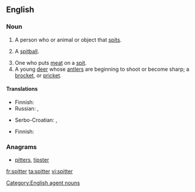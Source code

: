 ==English==

===Noun===
{{en-noun}}

# A person who or animal or object that [[spit]]s.
# {{context|baseball|lang=en}} A [[spitball]].
# One who puts [[meat]] on a [[spit]].
# A young [[deer]] whose [[antler]]s are beginning to shoot or become sharp; a [[brocket]], or [[pricket]].

====Translations====
{{trans-top|one that spits}}
* Finnish: {{t-|fi|sylkijä}}
* Russian: {{t-|ru|плевальщик|m|tr=pleválʹščik|sc=Cyrl}}, {{t-|ru|плевальщица|f|tr=pleválʹščica|sc=Cyrl}}
{{trans-mid}}
* Serbo-Croatian: {{t-|sh|pljùvāč|m}}, {{t-|sh|pljuvàčica|f}}
{{trans-bottom}}

{{trans-see|baseball sense|spitball}}

{{trans-top|one that spits}}
* Finnish: {{t-|fi|sylkijä}}
{{trans-mid}}
{{trans-bottom}}

{{trans-top|young deer}}
{{trans-mid}}
{{trans-bottom}}

===Anagrams===
* [[pitters#English|pitters]], [[tipster#English|tipster]]

[[Category:English agent nouns]]

[[fr:spitter]]
[[ta:spitter]]
[[vi:spitter]]